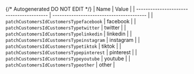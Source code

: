 {/* Autogenerated DO NOT EDIT  */}
| Name                                     | Value                                    |
| ---------------------------------------- | ---------------------------------------- |
| `patchCustomersIdCustomersTypefacebook`  | facebook                                 |
| `patchCustomersIdCustomersTypetwitter`   | twitter                                  |
| `patchCustomersIdCustomersTypelinkedin`  | linkedin                                 |
| `patchCustomersIdCustomersTypeinstagram` | instagram                                |
| `patchCustomersIdCustomersTypetiktok`    | tiktok                                   |
| `patchCustomersIdCustomersTypepinterest` | pinterest                                |
| `patchCustomersIdCustomersTypeyoutube`   | youtube                                  |
| `patchCustomersIdCustomersTypeother`     | other                                    |